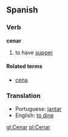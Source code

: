 ==Spanish==
===Verb===
'''cenar'''

# to have [[supper]]

====Related terms====
*[[cena]]

===Translation===
*Portuguese: [[jantar]]
*English: [[to dine]]

[[gl:Cenar]]
[[pl:Cenar]]